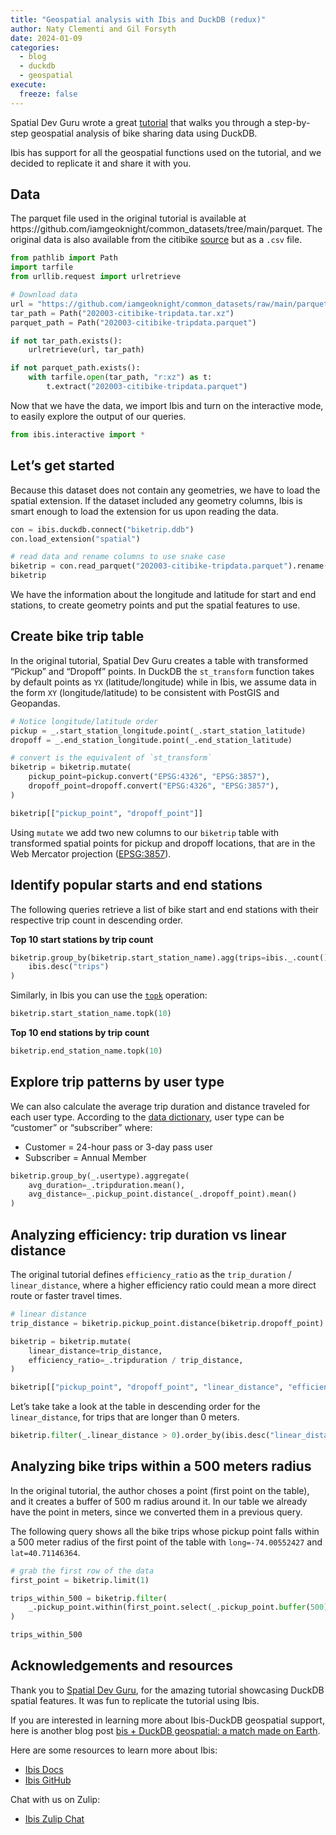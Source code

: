 ```yaml
---
title: "Geospatial analysis with Ibis and DuckDB (redux)"
author: Naty Clementi and Gil Forsyth
date: 2024-01-09
categories:
  - blog
  - duckdb
  - geospatial
execute:
  freeze: false
---
```


Spatial Dev Guru wrote a great [tutorial](https://spatial-dev.guru/2023/12/09/geospatial-analysis-using-duckdb/)
that walks you through a step-by-step geospatial analysis of bike sharing data using DuckDB.

Ibis has support for all the geospatial functions used on the tutorial, and we
decided to replicate it and share it with you.

## Data

The parquet file used in the original tutorial is available at
https://github.com/iamgeoknight/common_datasets/tree/main/parquet. The original
data is also available from the citibike
[source](https://s3.amazonaws.com/tripdata/index.html) but as a `.csv` file.

```python
from pathlib import Path
import tarfile
from urllib.request import urlretrieve

# Download data
url = "https://github.com/iamgeoknight/common_datasets/raw/main/parquet/202003-citibike-tripdata.tar.xz"
tar_path = Path("202003-citibike-tripdata.tar.xz")
parquet_path = Path("202003-citibike-tripdata.parquet")

if not tar_path.exists():
    urlretrieve(url, tar_path)

if not parquet_path.exists():
    with tarfile.open(tar_path, "r:xz") as t:
        t.extract("202003-citibike-tripdata.parquet")
```

Now that we have the data, we import Ibis and turn on the interactive mode, to
easily explore the output of our queries.

```python
from ibis.interactive import *
```

## Let's get started

Because this dataset does not contain any geometries, we have to load the spatial
extension. If the dataset included any geometry columns, Ibis is smart enough to
load the extension for us upon reading the data.

```python
con = ibis.duckdb.connect("biketrip.ddb")
con.load_extension("spatial")

# read data and rename columns to use snake case
biketrip = con.read_parquet("202003-citibike-tripdata.parquet").rename("snake_case")
biketrip
```

We have the information about the longitude and latitude for start and end stations,
to create geometry points and put the spatial features to use.

## Create bike trip table

In the original tutorial, Spatial Dev Guru creates a table with transformed
"Pickup" and "Dropoff" points. In DuckDB the `st_transform` function takes by default
points as `YX` (latitude/longitude) while in Ibis, we assume data in the form
`XY` (longitude/latitude) to be consistent with PostGIS and Geopandas.

```python
# Notice longitude/latitude order
pickup = _.start_station_longitude.point(_.start_station_latitude)
dropoff = _.end_station_longitude.point(_.end_station_latitude)

# convert is the equivalent of `st_transform`
biketrip = biketrip.mutate(
    pickup_point=pickup.convert("EPSG:4326", "EPSG:3857"),
    dropoff_point=dropoff.convert("EPSG:4326", "EPSG:3857"),
)

biketrip[["pickup_point", "dropoff_point"]]
```

Using `mutate` we add two new columns to our `biketrip` table with transformed
spatial points for pickup and dropoff locations, that are in the Web Mercator projection ([EPSG:3857](https://epsg.io/3857)).

## Identify popular starts and end stations

The following queries retrieve a list of bike start and end stations with their respective trip count in descending order.

**Top 10 start stations by trip count**

```python
biketrip.group_by(biketrip.start_station_name).agg(trips=ibis._.count()).order_by(
    ibis.desc("trips")
)
```

Similarly, in Ibis you can use the [`topk`](https://ibis-project.org/tutorials/ibis-for-sql-users#top-k-operations) operation:

```python
biketrip.start_station_name.topk(10)
```

**Top 10 end stations by trip count**

```python
biketrip.end_station_name.topk(10)
```

## Explore trip patterns by user type

We can also calculate the average trip duration and distance traveled for each
user type. According to the [data dictionary](https://ride.citibikenyc.com/system-data), user type can be "customer" or "subscriber" where:

- Customer = 24-hour pass or 3-day pass user
- Subscriber = Annual Member

```python
biketrip.group_by(_.usertype).aggregate(
    avg_duration=_.tripduration.mean(),
    avg_distance=_.pickup_point.distance(_.dropoff_point).mean()
)
```

## Analyzing efficiency: trip duration vs linear distance

The original tutorial defines `efficiency_ratio` as the `trip_duration` / `linear_distance`, where a higher efficiency ratio could mean a more direct
route or faster travel times.

```python
# linear distance
trip_distance = biketrip.pickup_point.distance(biketrip.dropoff_point)

biketrip = biketrip.mutate(
    linear_distance=trip_distance,
    efficiency_ratio=_.tripduration / trip_distance,
)

biketrip[["pickup_point", "dropoff_point", "linear_distance", "efficiency_ratio"]]
```

Let's take take a look at the table in descending order for the `linear_distance`, for trips that are longer than 0 meters.

```python
biketrip.filter(_.linear_distance > 0).order_by(ibis.desc("linear_distance"))
```

## Analyzing bike trips within a 500 meters radius

In the original tutorial, the author choses a point (first point on the table),
and it creates a buffer of 500 m radius around it. In our table we already have
the point in meters, since we converted them in a previous query.

The following query shows all the bike trips whose pickup point falls within a
500 meter radius of the first point of the table with `long=-74.00552427` and
`lat=40.71146364`.

```python
# grab the first row of the data
first_point = biketrip.limit(1)

trips_within_500 = biketrip.filter(
    _.pickup_point.within(first_point.select(_.pickup_point.buffer(500)).to_array())
)

trips_within_500
```

## Acknowledgements and resources

Thank you to [Spatial Dev Guru](https://spatial-dev.guru/), for the amazing
tutorial showcasing DuckDB spatial features. It was fun to replicate the tutorial
using Ibis.

If you are interested in learning more about Ibis-DuckDB geospatial support,
here is another blog post [bis + DuckDB geospatial: a match made on Earth](https://ibis-project.org/posts/ibis-duckdb-geospatial/).

Here are some resources to learn more about Ibis:

- [Ibis Docs](https://ibis-project.org/)
- [Ibis GitHub](https://github.com/ibis-project/ibis)

Chat with us on Zulip:

- [Ibis Zulip Chat](https://ibis-project.zulipchat.com/)
